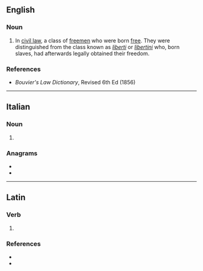 ==English==

===Noun===
{{head|en|noun}}

# {{lb|en|legal}} In [[civil law]], a class of [[freemen]] who were born [[free]]. They were distinguished from the class known as ''[[liberti]]'' or ''[[libertini]]'' who, born slaves, had afterwards legally obtained their freedom.

===References===
* ''Bouvier's Law Dictionary'', Revised 6th Ed (1856)

----

==Italian==

===Noun===
{{head|it|noun plural form|g=m}}

# {{plural of|ingenuo|lang=it}}

===Anagrams===
* {{l|it|genuini}}
* {{l|it|inguine}}

----

==Latin==

===Verb===
{{la-verb-form|ingenuī}}

# {{inflection of|ingignō||1|s|perf|actv|indc|lang=la}}

===References===
* {{R:du Cange}}
* {{R:Peck}}